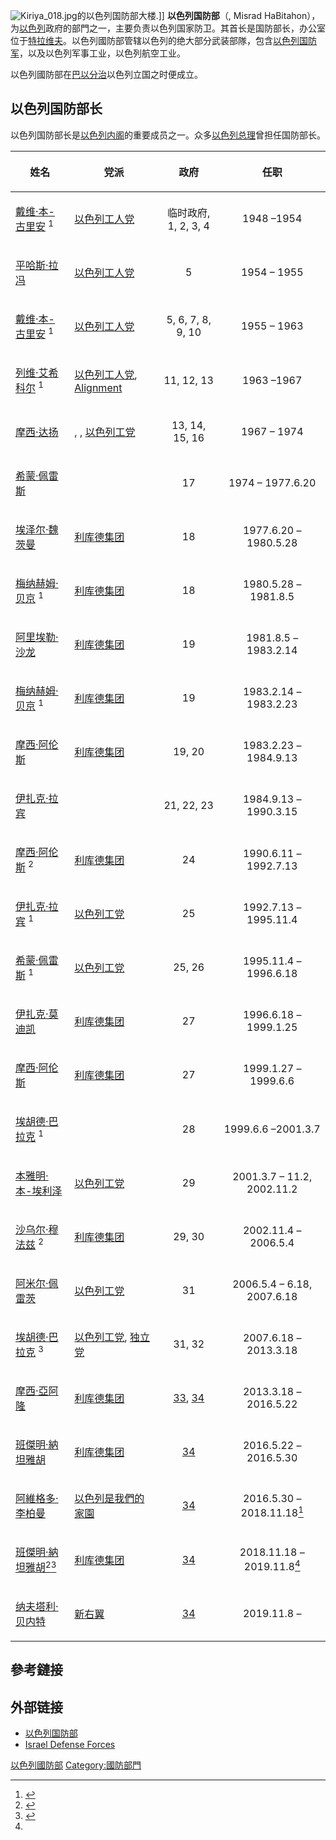 {{noteTA
|1=zh-hans:达扬; zh-tw:戴陽
|2=zh-hans:梅纳赫姆·贝京; zh-tw:梅納罕·比金;zh-hk:梅納赫姆·貝京
|3=zh-hans:贝京; zh-tw:比金
|4=zh-hans:梅纳赫姆; zh-tw:梅納罕
|5=zh:沙龙; zh-cn:沙龙; zh-tw:夏隆; zh-hk:沙龍;
}}
[[File:Kiriya_018.jpg|thumb]]的以色列国防部大楼.]]
'''以色列国防部'''（{{lang-he|מִשְׂרַד הַבִּטָּחוֹן}}, Misrad HaBitahon），为[[以色列|以色列]]政府的部門之一，主要负责以色列国家防卫。其首长是国防部长，办公室位于[[特拉维夫|特拉维夫]]。以色列國防部管辖以色列的绝大部分武装部隊，包含[[以色列国防军|以色列国防军]]，以及以色列军事工业，以色列航空工业。

以色列國防部在[[巴以分治|巴以分治]]以色列立国之时便成立。

== 以色列国防部长 ==
以色列国防部长是[[以色列内阁|以色列内阁]]的重要成员之一。众多[[以色列总理|以色列总理]]曾担任国防部长。
{| class=wikitable
|--
!姓名
!党派
!政府
!任职
|- bgcolor=#FFE8E8
|[[戴维·本-古里安|戴维·本-古里安]] <sup>1</sup>||[[以色列工人党|以色列工人党]]||align=center|临时政府, 1, 2, 3, 4||align=center|1948 –1954
|- bgcolor=#FFE8E8
|[[平哈斯·拉冯|平哈斯·拉冯]]||[[以色列工人党|以色列工人党]]||align=center|5||align=center|1954 – 1955
|- bgcolor=#FFE8E8
|[[戴维·本-古里安|戴维·本-古里安]] <sup>1</sup>||[[以色列工人党|以色列工人党]]||align=center|5, 6, 7, 8, 9, 10||align=center|1955 – 1963
|- bgcolor=#FFE8E8
|[[列维·艾希科尔|列维·艾希科尔]] <sup>1</sup>||[[以色列工人党|以色列工人党]], [[Alignment_(political_party)|Alignment]]||align=center|11, 12, 13||align=center| 1963 –1967
|- bgcolor=#FFE8E8
|[[摩西·达扬|摩西·达扬]]||{{en-link|Alignment|Alignment (political party)}}, {{en-link|以色列工人名單黨|Rafi (political party)}}, [[以色列工党|以色列工党]]||align=center|13, 14, 15, 16||align=center|1967 – 1974
|- bgcolor=#FFE8E8
|[[希蒙·佩雷斯|希蒙·佩雷斯]]||{{en-link|Alignment|Alignment (political party)}}||align=center|17||align=center|1974 – 1977.6.20
|- bgcolor=#DDEEFF
|[[埃泽尔·魏茨曼|埃泽尔·魏茨曼]]||[[利库德集团|利库德集团]]||align=center|18||align=center|1977.6.20 – 1980.5.28
|- bgcolor=#DDEEFF
|[[梅纳赫姆·贝京|梅纳赫姆·贝京]] <sup>1</sup>||[[利库德集团|利库德集团]]||align=center|18||align=center|1980.5.28 – 1981.8.5
|- bgcolor=#DDEEFF
|[[阿里埃勒·沙龙|阿里埃勒·沙龙]]||[[利库德集团|利库德集团]]||align=center|19||align=center|1981.8.5 – 1983.2.14
|- bgcolor=#DDEEFF
|[[梅纳赫姆·贝京|梅纳赫姆·贝京]] <sup>1</sup>||[[利库德集团|利库德集团]]||align=center|19||align=center|1983.2.14 – 1983.2.23
|- bgcolor=#DDEEFF
|[[摩西·阿伦斯|摩西·阿伦斯]]||[[利库德集团|利库德集团]]||align=center|19, 20||align=center|1983.2.23 – 1984.9.13
|- bgcolor=#FFE8E8
|[[伊扎克·拉宾|伊扎克·拉宾]]||{{en-link|Alignment|Alignment (political party)}}||align=center|21, 22, 23||align=center|1984.9.13 – 1990.3.15
|- bgcolor=#DDEEFF
|[[摩西·阿伦斯|摩西·阿伦斯]] <sup>2</sup>||[[利库德集团|利库德集团]]||align=center|24||align=center|1990.6.11 – 1992.7.13
|- bgcolor=#FFE8E8
|[[伊扎克·拉宾|伊扎克·拉宾]] <sup>1</sup>||[[以色列工党|以色列工党]]||align=center|25||align=center|1992.7.13 – 1995.11.4
|- bgcolor=#FFE8E8
|[[希蒙·佩雷斯|希蒙·佩雷斯]] <sup>1</sup>||[[以色列工党|以色列工党]]||align=center|25, 26||align=center|1995.11.4 – 1996.6.18
|- bgcolor=#DDEEFF
|[[伊扎克·莫迪凯|伊扎克·莫迪凯]]||[[利库德集团|利库德集团]]||align=center|27||align=center|1996.6.18 – 1999.1.25
|- bgcolor=#DDEEFF
|[[摩西·阿伦斯|摩西·阿伦斯]]||[[利库德集团|利库德集团]]||align=center|27||align=center|1999.1.27 – 1999.6.6
|- bgcolor=#FFE8E8
|[[埃胡德·巴拉克|埃胡德·巴拉克]] <sup>1</sup>||{{en-link|一個以色列|One Israel}}||align=center|28||align=center|1999.6.6 –2001.3.7
|- bgcolor=#FFE8E8
|[[本雅明·本-埃利泽|本雅明·本-埃利泽]]||[[以色列工党|以色列工党]]||align=center|29||align=center|2001.3.7 – 11.2, 2002.11.2
|- bgcolor=#DDEEFF
|[[沙乌尔·穆法兹|沙乌尔·穆法兹]] <sup>2</sup>||[[利库德集团|利库德集团]]||align=center|29, 30||align=center|2002.11.4 – 2006.5.4
|- bgcolor=#FFE8E8
|[[阿米尔·佩雷茨|阿米尔·佩雷茨]]||[[以色列工党|以色列工党]]||align=center|31||align=center|2006.5.4 – 6.18, 2007.6.18
|- bgcolor="lightblue"
|[[埃胡德·巴拉克|埃胡德·巴拉克]] <sup>3</sup>||[[以色列工党|以色列工党]], [[独立党|独立党]]||align=center|31, 32||align=center|2007.6.18 – 2013.3.18
|-
| [[摩西·亞阿隆|摩西·亞阿隆]]||align=left|[[利库德集团|利库德集团]]||align=center|[[Thirty-third_government_of_Israel|33]], [[Thirty-fourth_government_of_Israel|34]]||align=center|2013.3.18 – 2016.5.22
|-
| [[班傑明·納坦雅胡|班傑明·納坦雅胡]]||align=left|[[利库德集团|利库德集团]]||align=center|[[Thirty-fourth_government_of_Israel|34]]||align=center|2016.5.22 – 2016.5.30
|-
| [[阿維格多·李柏曼|阿維格多·李柏曼]]||align=left|[[以色列是我們的家園|以色列是我們的家園]]||align=center|[[Thirty-fourth_government_of_Israel|34]]||align=center|2016.5.30 – 2018.11.18<ref name=toi>{{Cite news|url=https://www.timesofisrael.com/after-jewish-home-anger-netanyahu-says-hell-reappoint-deputy-defense-minister/|title=After Jewish Home anger, Netanyahu says he’ll reappoint deputy defense minister|access-date=18 November 2018|language=en-US|work=[[The_Times_of_Israel|The Times of Israel]]|author=Raoul Wootliff|date=18 November 2018|archive-date=2020-02-04|archive-url=https://web.archive.org/web/20200204004512/https://www.timesofisrael.com/after-jewish-home-anger-netanyahu-says-hell-reappoint-deputy-defense-minister/|dead-url=no}}</ref>
|-
| [[班傑明·納坦雅胡|班傑明·納坦雅胡]]<ref name=canov16>{{Cite web |url=https://www.channelnewsasia.com/news/world/israel-s-netanyahu-will-take-over-defence-job-for-now-after-minister-resigns--spokesman-10939202 |title=存档副本 |accessdate=2019-12-03 |archive-date=2018-11-18 |archive-url=https://web.archive.org/web/20181118185342/https://www.channelnewsasia.com/news/world/israel-s-netanyahu-will-take-over-defence-job-for-now-after-minister-resigns--spokesman-10939202 |dead-url=no }}</ref><ref name=stnov16>{{Cite web |url=https://www.straitstimes.com/world/middle-east/israels-benjamin-netanyahu-will-take-over-defence-job-for-now-after-minister |title=存档副本 |accessdate=2019-12-03 |archive-date=2019-12-03 |archive-url=https://web.archive.org/web/20191203005054/https://www.straitstimes.com/world/middle-east/israels-benjamin-netanyahu-will-take-over-defence-job-for-now-after-minister |dead-url=no }}</ref>||align=left|[[利库德集团|利库德集团]]||align=center|[[Thirty-fourth_government_of_Israel|34]]||align=center|2018.11.18 – 2019.11.8<ref name=toi/>
|-
|[[纳夫塔利·贝内特|纳夫塔利·贝内特]]||align=left|[[新右翼_(以色列)|新右翼]]||align=center|[[Thirty-fourth_government_of_Israel|34]]||align=center|2019.11.8 –
|}

==參考鏈接==
{{Reflist}}
==外部链接==
*[http://www.mod.gov.il/pages/dover/doverEnglish.asp?systype=3  以色列国防部]{{Wayback|url=http://www.mod.gov.il/pages/dover/doverEnglish.asp?systype=3 |date=20120306041459 }}
*[https://web.archive.org/web/20110718085914/http://www.idf.il/894-en/Dover.aspx Israel Defense Forces]

{{以色列内阁}}
{{以色列国防部长}}
[[Category:以色列國防部|]]
[[Category:國防部門|Category:國防部門]]